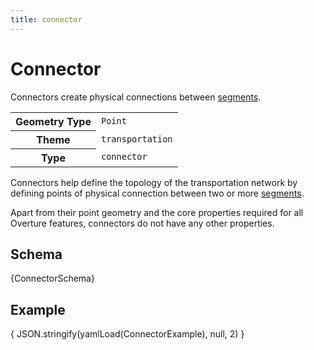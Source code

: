 ```yaml
---
title: connector
---
```



# Connector

Connectors create physical connections between [segments](segment).

<table>
  <tbody>
  <tr>
    <th>Geometry Type</th>
    <td><code>Point</code></td>
  </tr>
  <tr>
    <th>Theme</th>
    <td><code>transportation</code></td>
  </tr>
  <tr>
    <th>Type</th>
    <td><code>connector</code></td>
  </tr>
  </tbody>
</table>

Connectors help define the topology of the transportation network by
defining points of physical connection between two or more
[segments](segment).

Apart from their point geometry and the core properties required for all
Overture features, connectors do not have any other
properties.

## Schema

<Tabs>
  <TabItem value="browsable" label="Browsable" default>
    <JSONSchemaViewer schema={ yamlLoad(ConnectorSchema) } resolverOptions={ generateResolverOptions({remote: true, yamlBasePath: '/transportation'})}/>
  </TabItem>
  <TabItem value="yaml" label="YAML" default>
    <CodeBlock language="jsx">{ConnectorSchema}</CodeBlock>
  </TabItem>
</Tabs>

## Example

<CodeBlock language="json">{ JSON.stringify(yamlLoad(ConnectorExample), null, 2) }</CodeBlock>
